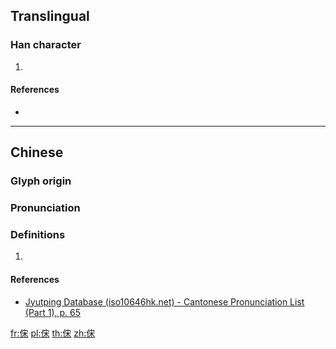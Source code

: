 {{character info/new}}
==Translingual==

===Han character===
{{Han char|rn=9|rad=人|as=07|sn=9|four=|canj=OJD,XOJD|ids=⿰亻宋}}

# {{defn|Han|sort=人07}}

====References====
* {{Han ref|kx=0105.050|dkj=00691|dj=0221.160|hdz=10166.060|uh=4FD5|ud=20437}}

----

==Chinese==
{{zh-forms}}

===Glyph origin===
{{Han etym}}

===Pronunciation===
{{zh-pron
|m=sàn
|c=saam3
|mc=y
|oc=y
|ma=
|cat=
}}

===Definitions===
{{zh-hanzi}}

# {{rfdef|lang=zh}}

====References====
* [http://www.iso10646hk.net/jp/document/download.jsp Jyutping Database (iso10646hk.net) - Cantonese Pronunciation List (Part 1), p. 65]

[[fr:俕]]
[[pl:俕]]
[[th:俕]]
[[zh:俕]]